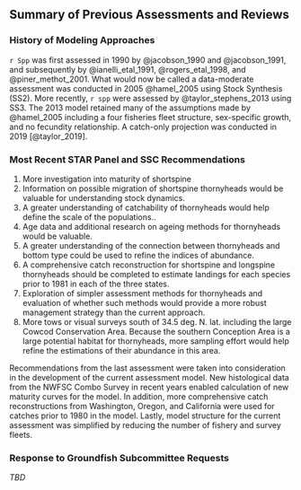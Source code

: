 ## Summary of Previous Assessments and Reviews


### History of Modeling Approaches
`r Spp` was first assessed in 1990 by @jacobson_1990 and @jacobson_1991, and subsequently by @ianelli_etal_1991, @rogers_etal_1998, and @piner_methot_2001. What would now be called a data-moderate assessment was conducted in 2005 @hamel_2005 using Stock Synthesis (SS2). More recently, `r spp` were assessed by @taylor_stephens_2013 using SS3. The 2013 model retained many of the assumptions made by @hamel_2005 including a four fisheries fleet structure, sex-specific growth, and no fecundity relationship. A catch-only projection was conducted in 2019 [@taylor_2019].


### Most Recent STAR Panel and SSC Recommendations

1. More investigation into maturity of shortspine
2. Information on possible migration of shortspine thornyheads would be valuable for understanding stock dynamics. 
3. A greater understanding of catchability of thornyheads would help define the scale of the populations..
4. Age data and additional research on ageing methods for thornyheads would be valuable.
5. A greater understanding of the connection between thornyheads and bottom type could be used to refine the indices of abundance. 
6. A comprehensive catch reconstruction for shortspine and longspine thornyheads should be completed to estimate landings for each species prior to 1981 in each of the three states.
7. Exploration of simpler assessment methods for thornyheads and evaluation of whether such methods would provide a more robust management strategy than the current approach. 
8. More tows or visual surveys south of 34.5 deg. N. lat. including the large Cowcod Conservation Area. Because the southern Conception Area is a large potential habitat for thornyheads, more sampling effort would help refine the estimations of their abundance in this area.

Recommendations from the last assessment were taken into consideration in the development of the current assessment model. New histological data from the NWFSC Combo Survey in recent years enabled calculation of new maturity curves for the model. In addition, more comprehensive catch reconstructions from Washington, Oregon, and California were used for catches prior to 1980 in the model. Lastly, model structure for the current assessment was simplified by reducing the number of fishery and survey fleets. 

### Response to Groundfish Subcommittee Requests

*TBD*
